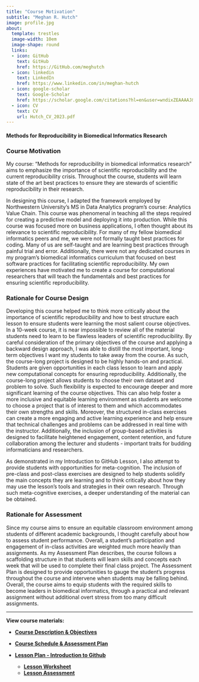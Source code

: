 ```yaml
---
title: "Course Motivation"
subtitle: "Meghan R. Hutch"
image: profile.jpg
about:
  template: trestles
  image-width: 10em
  image-shape: round
  links:
  - icon: GitHub
    text: GitHub
    href: https://GitHub.com/meghutch
  - icon: linkedin
    text: LinkedIn
    href: https://www.linkedin.com/in/meghan-hutch
  - icon: google-scholar
    text: Google-Scholar
    href: https://scholar.google.com/citations?hl=en&user=wndixZEAAAAJ&view_op=list_works
  - icon: CV
    text: CV
    url: Hutch_CV_2023.pdf
---
```


#### **Methods for Reproducibility in Biomedical Informatics Research**

### Course Motivation

My course: "Methods for reproducibility in biomedical informatics research" aims to emphasize the importance of scientific reproducibility and the current reproducibility crisis. Throughout the course, students will learn state of the art best practices to ensure they are stewards of scientific reproducibility in their research.

In designing this course, I adapted the framework employed by Northwestern University's MS in Data Analytics program's course: Analytics Value Chain. This course was phenomenal in teaching all the steps required for creating a predictive model and deploying it into production. While this course was focused more on business applications, I often thought about its relevance to scientific reproducibility. For many of my fellow biomedical informatics peers and me, we were not formally taught best practices for coding. Many of us are self-taught and are learning best practices through painful trial and error. Additionally, there were not any dedicated courses in my program's biomedical informatics curriculum that focused on best software practices for facilitating scientific reproducibility. My own experiences have motivated me to create a course for computational researchers that will teach the fundamentals and best practices for ensuring scientific reproducibility.

### Rationale for Course Design

Developing this course helped me to think more critically about the importance of scientific reproducibility and how to best structure each lesson to ensure students were learning the most salient course objectives. In a 10-week course, it is near impossible to review all of the material students need to learn to be flawless leaders of scientific reproducibility. By careful consideration of the primary objectives of the course and applying a backward design approach, I was able to distill the most important, long-term objectives I want my students to take away from the course. As such, the course-long project is designed to be highly hands-on and practical. Students are given opportunities in each class lesson to learn and apply new computational concepts for ensuring reproducibility. Additionally, the course-long project allows students to choose their own dataset and problem to solve. Such flexibility is expected to encourage deeper and more significant learning of the course objectives. This can also help foster a more inclusive and equitable learning environment as students are welcome to choose a project that is of interest to them and which accommodates their own strengths and skills. Moreover, the structured in-class exercises can create a more engaging and active learning experience and help ensure that technical challenges and problems can be addressed in real time with the instructor. Additionally, the inclusion of group-based activities is designed to facilitate heightened engagement, content retention, and future collaboration among the lecturer and students - important traits for budding informaticians and researchers.

As demonstrated in my Introduction to GitHub Lesson, I also attempt to provide students with opportunities for meta-cognition. The inclusion of pre-class and post-class exercises are designed to help students solidify the main concepts they are learning and to think critically about how they may use the lesson's tools and strategies in their own research. Through such meta-cognitive exercises, a deeper understanding of the material can be obtained.

### Rationale for Assessment

Since my course aims to ensure an equitable classroom environment among students of different academic backgrounds, I thought carefully about how to assess student performance. Overall, a student's participation and engagement of in-class activities are weighted much more heavily than assignments. As my Assessment Plan describes, the course follows a scaffolding structure in that students will learn skills and concepts each week that will be used to complete their final class project. The Assessment Plan is designed to provide opportunities to gauge the student's progress throughout the course and intervene when students may be falling behind. Overall, the course aims to equip students with the required skills to become leaders in biomedical informatics, through a practical and relevant assignment without additional overt stress from too many difficult assignments.

---

**View course materials:**

-   [**Course Description & Objectives**](course_description_objectives.qmd)

-   [**Course Schedule & Assessment Plan**](schedule_assessment_plan.qmd)

-   [**Lesson Plan - Introduction to Github**](lesson_plan.qmd)

    -   [**Lesson Worksheet**](lesson_worksheet.qmd)
    -   [**Lesson Assessment**](lesson_assessment.qmd)
